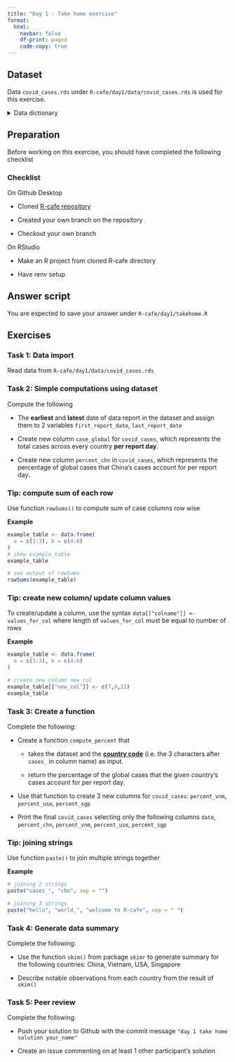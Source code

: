 ```yaml
---
title: "Day 1 - Take home exercise"
format: 
  html: 
    navbar: false
    df-print: paged
    code-copy: true
---
```


## Dataset

Data `covid_cases.rds` under `R-cafe/day1/data/covid_cases.rds` is used for this exercise.

```{=html}
<details>
  <summary>
    Data dictionary
  </summary>
```
| Column                                             | Description                                              |
|-----------------------------------|-------------------------------------|
| `date`                                             | date of the case report                                  |
| 211 columns with the format `cases_{country_code}` | number of reported cases of each country and archipelago |

Country codes of interest (i.e. Codes for countries needed for the exercise)

| Code  | Country name             |
|-------|--------------------------|
| `chn` | China                    |
| `usa` | United States of America |
| `vnm` | Vietnam                  |
| `sgp` | Singapore                |

</details>

## Preparation

Before working on this exercise, you should have completed the following checklist

::: callout-note
### Checklist

On Github Desktop

-   Cloned [R-cafe repository](https://github.com/OUCRU-Modelling/R-cafe)

-   Created your own branch on the repository

-   Checkout your own branch

On RStudio

-   Make an R project from cloned R-cafe directory

-   Have renv setup
:::

::: callout-note
## Answer script

You are expected to save your answer under `R-cafe/day1/takehome.R`
:::

## Exercises

### Task 1: Data import

Read data from `R-cafe/day1/data/covid_cases.rds`

### Task 2: Simple computations using dataset

Compute the following

-   The **earliest** and **latest** date of data report in the dataset and assign them to 2 variables `first_report_date`, `last_report_date`

-   Create new column `case_global` for `covid_cases`, which represents the total cases across every country **per report day**.

-   Create new column `percent_chn` in `covid_cases`, which represents the percentage of global cases that China's cases account for per report day**.**

::: {.callout-tip collapse="true"}
### Tip: compute sum of each row

Use function `rowSums()` to compute sum of case columns row wise

**Example**

```r
example_table <- data.frame(
  a = c(1:3), b = c(4:6)
)
# show example_table
example_table

# see output of rowSums
rowSums(example_table)
```
:::

::: {.callout-tip collapse="true"}
### Tip: create new column/ update column values

To create/update a column, use the syntax `data[["colname"]] <- values_for_col` where length of `values_for_col` must be equal to number of rows

**Example**

```r
example_table <- data.frame(
  a = c(1:3), b = c(4:6)
)

# create new column new_col
example_table[["new_col"]] <- c(7,9,11)
example_table
```
:::

### Task 3: Create a function

Complete the following:

-   Create a function `compute_percent` that

    -   takes the dataset and the [**country code**]{.underline} (i.e. the 3 characters after `cases_` in column name) as input.

    -   return the percentage of the global cases that the given country's cases account for per report day.

-   Use that function to create 3 new columns for `covid_cases`: `percent_vnm`, `percent_use`, `percent_sgp`

-   Print the final `covid_cases` selecting only the following columns `date`, `percent_chn`, `percent_vnm`, `percent_use`, `percent_sgp`

::: {.callout-tip collapse="true"}
### Tip: joining strings

Use function `paste()` to join multiple strings together

**Example**

```r
# joining 2 strings
paste("cases_", "chn", sep = "")

# joining 3 strings
paste("hello", "world,", "welcome to R-cafe", sep = " ")
```
:::

### Task 4: Generate data summary

Complete the following:

-   Use the function `skim()` from package `skimr` to generate summary for the following countries: China, Vietnam, USA, Singapore

-   Describe notable observations from each country from the result of `skim()`

### Task 5: Peer review

Complete the following:

-   Push your solution to Github with the commit message `"day 1 take home solution your_name"`

-   Create an issue commenting on at least 1 other participant's solution
